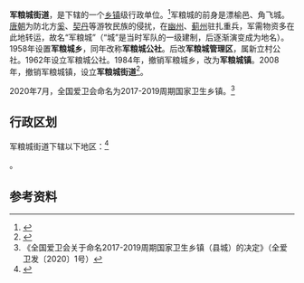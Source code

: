 {{中国乡级行政区|12/01/10/008/000
| 电话区号 = 22
}}

'''军粮城街道'''，是{{PRC admin/fullname|12/01/10/008/000|3}}下辖的一个[[乡镇|乡镇]]级行政单位。<ref>{{PRC admin/ref sgc|{{PRC admin/parent|12/01/10/008/000}}}}</ref>军粮城的前身是漂榆邑、角飞城。[[唐朝|唐朝]]为防北方[[奚族|奚]]、[[契丹人|契丹]]等游牧民族的侵扰，在[[幽州_(古代)|幽州]]、[[蓟州_(古代)|蓟州]]驻扎重兵，军需物资多在此地转运，故名“军粮城”（“城”是当时军队的一级建制，后逐渐演变成为地名）。1958年设置'''军粮城乡'''，同年改称'''军粮城公社'''。后改'''军粮城管理区'''，属新立村公社。1962年设立军粮城公社。1984年，撤销军粮城乡，改为'''军粮城镇'''。2008年，撤销军粮城镇，设立'''军粮城街道'''<ref>{{Cite web|title=东丽区军粮城街道|url=http://www.xzqh.org/html/show/tj/678.html|accessdate=2021-01-28|publisher=行政区划网(区划地名网)|archive-date=2021-02-01|archive-url=https://web.archive.org/web/20210201150912/http://www.xzqh.org/html/show/tj/678.html}}</ref>。

2020年7月，全国爱卫会命名{{PAGENAMEBASE}}为2017-2019周期国家卫生乡镇。<ref>《全国爱卫会关于命名2017-2019周期国家卫生乡镇（县城）的决定》（全爱卫发〔2020〕1号）</ref>

== 行政区划 ==

军粮城街道下辖以下地区：<ref>{{PRC admin/ref sgc|12/01/10/008/000}}</ref>

{{PRC admin/children|12/01/10/008/000}}。

== 参考资料 ==
{{reflist}}

{{PRC admin/navcat|12/01/10/008/000}}